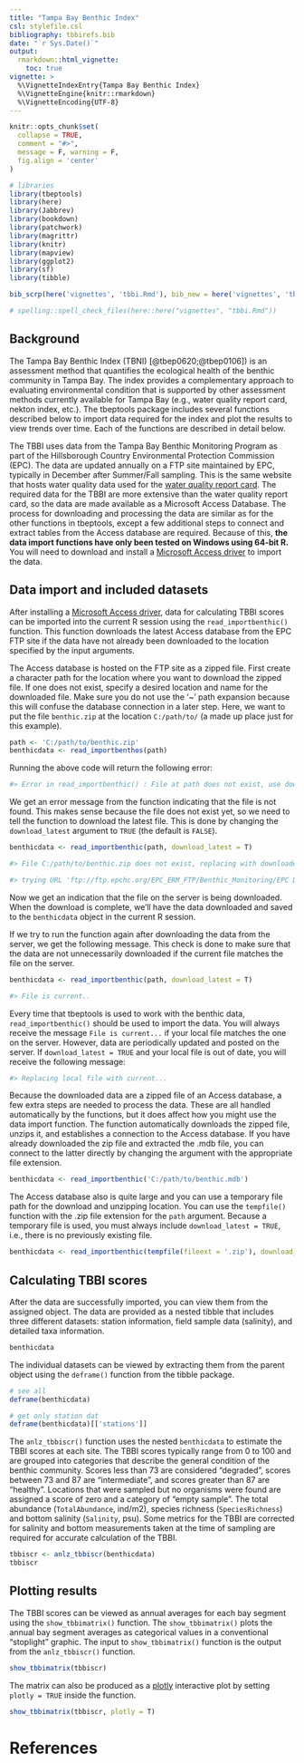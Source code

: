 ```yaml
---
title: "Tampa Bay Benthic Index"
csl: stylefile.csl
bibliography: tbbirefs.bib
date: "`r Sys.Date()`"
output: 
  rmarkdown::html_vignette:
    toc: true
vignette: >
  %\VignetteIndexEntry{Tampa Bay Benthic Index}
  %\VignetteEngine{knitr::rmarkdown}
  %\VignetteEncoding{UTF-8}
---
```


```r
knitr::opts_chunk$set(
  collapse = TRUE,
  comment = "#>",
  message = F, warning = F, 
  fig.align = 'center'
)

# libraries
library(tbeptools) 
library(here)
library(Jabbrev)
library(bookdown)
library(patchwork)
library(magrittr)
library(knitr)
library(mapview)
library(ggplot2)
library(sf)
library(tibble)

bib_scrp(here('vignettes', 'tbbi.Rmd'), bib_new = here('vignettes', 'tbbirefs.bib'), ext_bib = 'https://raw.githubusercontent.com/tbep-tech/tbep-refs/master/bibs.bib')

# spelling::spell_check_files(here::here("vignettes", "tbbi.Rmd"))
```

## Background

The Tampa Bay Benthic Index (TBNI) [@tbep0620;@tbep0106]) is an assessment method that quantifies the ecological health of the benthic community in Tampa Bay.  The index provides a complementary approach to evaluating environmental condition that is supported by other assessment methods currently available for Tampa Bay (e.g., water quality report card, nekton index, etc.). The tbeptools package includes several functions described below to import data required for the index and plot the results to view trends over time.  Each of the functions are described in detail below. 

The TBBI uses data from the Tampa Bay Benthic Monitoring Program as part of the Hillsborough Country Environmental Protection Commission (EPC).  The data are updated annually on a FTP site maintained by EPC, typically in December after Summer/Fall sampling.  This is the same website that hosts water quality data used for the [water quality report card](https://tbep-tech.github.io/tbeptools/articles/intro.html).  The required data for the TBBI are more extensive than the water quality report card, so the data are made available as a Microsoft Access Database.  The process for downloading and processing the data are similar as for the other functions in tbeptools, except a few additional steps to connect and extract tables from the Access database are required.  Because of this, __the data import functions have only been tested on Windows using 64-bit R.__ You will need to download and install a [Microsoft Access driver](https://www.microsoft.com/en-us/download/details.aspx?id=54920) to import the data.

## Data import and included datasets

After installing a [Microsoft Access driver](https://www.microsoft.com/en-us/download/details.aspx?id=54920), data for calculating TBBI scores can be imported into the current R session using the `read_importbenthic()` function.  This function downloads the latest Access database from the EPC FTP site if the data have not already been downloaded to the location specified by the input arguments.  

The Access database is hosted on the FTP site as a zipped file.  First create a character path for the location where you want to download the zipped file. If one does not exist, specify a desired location and name for the downloaded file. Make sure you do not use the '~' path expansion because this will confuse the database connection in a later step.  Here, we want to put the file `benthic.zip` at the location `C:/path/to/` (a made up place just for this example).

```r
path <- 'C:/path/to/benthic.zip'
benthicdata <- read_importbenthos(path)
```

Running the above code will return the following error: 

```r
#> Error in read_importbenthic() : File at path does not exist, use download_test = TRUE
```

We get an error message from the function indicating that the file is not found. This makes sense because the file does not exist yet, so we need to tell the function to download the latest file. This is done by changing the `download_latest` argument to `TRUE` (the default is `FALSE`).

```r
benthicdata <- read_importbenthic(path, download_latest = T)
```
```r
#> File C:/path/to/benthic.zip does not exist, replacing with downloaded file...

#> trying URL 'ftp://ftp.epchc.org/EPC_ERM_FTP/Benthic_Monitoring/EPC DataSubmittals.zip' length 37122877 bytes (35.4 MB)
```

Now we get an indication that the file on the server is being downloaded. When the download is complete, we’ll have the data downloaded and saved to the `benthicdata` object in the current R session.

If we try to run the function again after downloading the data from the server, we get the following message. This check is done to make sure that the data are not unnecessarily downloaded if the current file matches the file on the server.

```r
benthicdata <- read_importbenthic(path, download_latest = T)
```
```r
#> File is current..
```

Every time that tbeptools is used to work with the benthic data, `read_importbenthic()` should be used to import the data. You will always receive the message `File is current...` if your local file matches the one on the server. However, data are periodically updated and posted on the server. If `download_latest = TRUE` and your local file is out of date, you will receive the following message:

```r
#> Replacing local file with current...
```

Because the downloaded data are a zipped file of an Access database, a few extra steps are needed to process the data.  These are all handled automatically by the functions, but it does affect how you might use the data import function. The function automatically downloads the zipped file, unzips it, and establishes a connection to the Access database.  If you have already downloaded the zip file and extracted the .mdb file, you can connect to the latter directly by changing the \code{path} argument with the appropriate file extension. 

```r
benthicdata <- read_importbenthic('C:/path/to/benthic.mdb')
```

The Access database also is quite large and you can use a temporary file path for the download and unzipping location.  You can use the `tempfile()` function with the .zip file extension for the `path` argument. Because a temporary file is used, you must always include `download_latest = TRUE`, i.e., there is no previously existing file. 

```r
benthicdata <- read_importbenthic(tempfile(fileext = '.zip'), download_latest = T)
```

## Calculating TBBI scores

After the data are successfully imported, you can view them from the assigned object.  The data are provided as a nested tibble that includes three different datasets: station information, field sample data (salinity), and detailed taxa information.  

```r
benthicdata
```

The individual datasets can be viewed by extracting them from the parent object using the `deframe()` function from the tibble package. 

```r
# see all
deframe(benthicdata)

# get only station dat
deframe(benthicdata)[['stations']]
```

The `anlz_tbbiscr()` function uses the nested `benthicdata` to estimate the TBBI scores at each site. The TBBI scores typically range from 0 to 100 and are grouped into categories that describe the general condition of the benthic community.  Scores less than 73 are considered "degraded", scores between 73 and 87 are "intermediate", and scores greater than 87 are "healthy".  Locations that were sampled but no organisms were found are assigned a score of zero and a category of "empty sample".  The total abundance (`TotalAbundance`, ind/m2), species richness (`SpeciesRichness`) and bottom salinity (`Salinity`, psu).  Some metrics for the TBBI are corrected for salinity and bottom measurements taken at the time of sampling are required for accurate calculation of the TBBI.

```r
tbbiscr <- anlz_tbbiscr(benthicdata)
tbbiscr
```

## Plotting results

The TBBI scores can be viewed as annual averages for each bay segment using the `show_tbbimatrix()` function.  The `show_tbbimatrix()` plots the annual bay segment averages as categorical values in a conventional "stoplight" graphic.  The input to `show_tbbimatrix()` function is the output from the `anlz_tbbiscr()` function.  

```r
show_tbbimatrix(tbbiscr)
```

The matrix can also be produced as a [plotly](https://plotly.com/r/) interactive plot by setting `plotly = TRUE` inside the function. 

```r
show_tbbimatrix(tbbiscr, plotly = T)
```

# References
